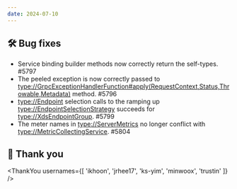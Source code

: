 ```yaml
---
date: 2024-07-10
---
```


## 🛠️ Bug fixes

- Service binding builder methods now correctly return the self-types. #5797
- The peeled exception is now correctly passed to
  <type://GrpcExceptionHandlerFunction#apply(RequestContext,Status,Throwable,Metadata)> method. #5796
- <type://Endpoint> selection calls to the ramping up <type://EndpointSelectionStrategy> succeeds
  for <type://XdsEndpointGroup>. #5799
- The meter names in <type://ServerMetrics> no longer conflict with <type://MetricCollectingService>. #5804

## 🙇 Thank you

<ThankYou usernames={[
  'ikhoon',
  'jrhee17',
  'ks-yim',
  'minwoox',
  'trustin'
]} />